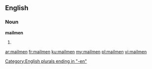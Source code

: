 ==English==

===Noun===
'''mailmen'''

# {{plural of|mailman}}

[[Category:English plurals ending in "-en"]]

[[ar:mailmen]]
[[fr:mailmen]]
[[ku:mailmen]]
[[my:mailmen]]
[[pl:mailmen]]
[[vi:mailmen]]